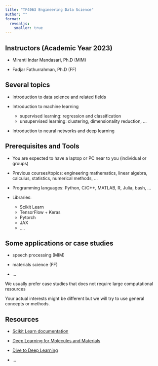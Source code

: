 ```yaml
---
title: "TF4063 Engineering Data Science"
author: ""
format:
  revealjs:
    smaller: true
---
```


## Instructors (Academic Year 2023)

- Miranti Indar Mandasari, Ph.D (MIM)

- Fadjar Fathurrahman, Ph.D (FF)


## Several topics

- Introduction to data science and related fields

- Introduction to machine learning

  - supervised learning: regression and classification
  - unsupervised learning: clustering, dimensionality reduction, ...

- Introduction to neural networks and deep learning


## Prerequisites and Tools

- You are expected to have a laptop or PC near to you (individual or groups)

- Previous courses/topics: engineering mathematics, linear algebra, calculus,
  statistics, numerical methods, ...

- Programming languages: Python, C/C++, MATLAB, R, Julia, bash, ...

- Libraries:
  - Scikit Learn
  - TensorFlow + Keras
  - Pytorch
  - JAX
  - ....


## Some applications or case studies

- speech processing (MIM)

- materials science (FF)

- ...

We usually prefer case studies that does not require large computational resources

Your actual interests might be different but we will try to
use general concepts or methods.



## Resources

- [Scikit Learn documentation](https://scikit-learn.org/stable/)

- [Deep Learning for Molecules and Materials](https://dmol.pub/)

- [Dive to Deep Learning](https://d2l.ai/)

- ...

